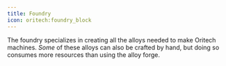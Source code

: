 ```yaml
---
title: Foundry
icon: oritech:foundry_block
---
```


The foundry specializes in creating all the alloys needed to make Oritech machines. *Some* of these alloys can also be crafted by hand, but doing so consumes more resources than using the alloy forge.
